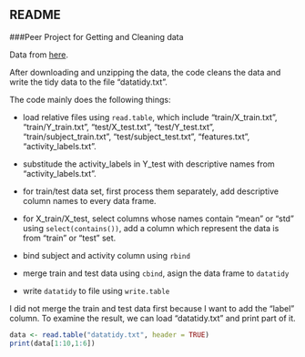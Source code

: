 README
-------------------------------------------------

###Peer Project for Getting and Cleaning data

Data from [here](https://d396qusza40orc.cloudfront.net/getdata%2Fprojectfiles%2FUCI%20HAR%20Dataset.zip ).

After downloading and unzipping the data, the code cleans the data and write the tidy data to the file "datatidy.txt".

The code mainly does the following things:

- load relative files using `read.table`, which include "train/X_train.txt", "train/Y_train.txt", "test/X_test.txt", "test/Y_test.txt", "train/subject_train.txt", "test/subject_test.txt", "features.txt", "activity_labels.txt".

- substitude the activity_labels in Y_test with descriptive names from "activity_labels.txt".

- for train/test data set, first process them separately, add descriptive column names to every data frame.

- for X_train/X_test, select columns whose names contain "mean" or "std" using `select(contains())`, add a column which represent the data is from "train" or "test" set. 

- bind subject and activity column using `rbind`

- merge train and test data using `cbind`, asign the data frame to `datatidy`

- write `datatidy` to file using `write.table`

I did not merge the train and test data first because I want to add the "label" column. To examine the result, we can load "datatidy.txt" and print part of it.

```r
data <- read.table("datatidy.txt", header = TRUE)
print(data[1:10,1:6])
```
